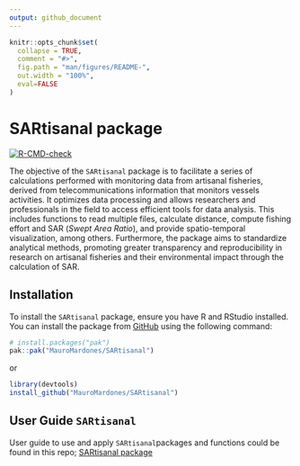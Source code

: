 ```yaml
---
output: github_document
---
```


<!-- README.md is generated from README.Rmd. Please edit that file -->

```r
knitr::opts_chunk$set(
  collapse = TRUE,
  comment = "#>",
  fig.path = "man/figures/README-",
  out.width = "100%",
  eval=FALSE
)
```

# SARtisanal package

<!-- badges: start -->
[![R-CMD-check](https://github.com/MauroMardones/SARtisanal/actions/workflows/R-CMD-check.yaml/badge.svg)](https://github.com/MauroMardones/SARtisanal/actions/workflows/R-CMD-check.yaml)
<!-- badges: end -->

The objective of the `SARtisanal` package is to facilitate a series of calculations performed with monitoring data from artisanal fisheries, derived from telecommunications information that monitors vessels activities. It optimizes data processing and allows researchers and professionals in the field to access efficient tools for data analysis. This includes functions to read multiple files, calculate distance, compute fishing effort and SAR (*Swept Area Ratio*), and provide spatio-temporal visualization, among others. Furthermore, the package aims to standardize analytical methods, promoting greater transparency and reproducibility in research on artisanal fisheries and their environmental impact through the calculation of SAR.

## Installation

To install the `SARtisanal` package, ensure you have R and RStudio installed. You can install the package from [GitHub](https://github.com/) using the following command:


``` r
# install.packages("pak")
pak::pak("MauroMardones/SARtisanal")
```

or

``` r 
library(devtools)
install_github("MauroMardones/SARtisanal")
```

## User Guide `SARtisanal`

User guide to use and apply `SARtisanal`packages and functions could be found in this repo; [SARtisanal package](https://mauromardones.github.io/SARtisanal/) 



